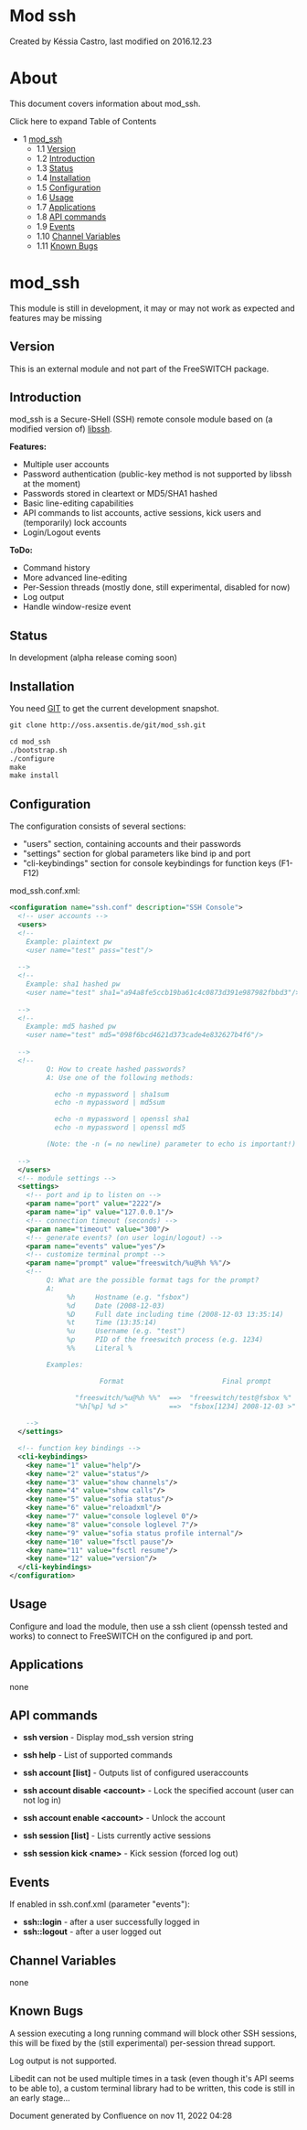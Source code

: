 
# Mod ssh 

 Created by  Késsia Castro, last modified on 2016.12.23

# About

This document covers information about mod\_ssh.

Click here to expand Table of Contents

* 1 [mod\_ssh](#mod_ssh)  
   * 1.1 [Version](#version)  
   * 1.2 [Introduction](#introduction)  
   * 1.3 [Status](#status)  
   * 1.4 [Installation](#installation)  
   * 1.5 [Configuration](#configuration)  
   * 1.6 [Usage](#usage)  
   * 1.7 [Applications](#applications)  
   * 1.8 [API commands](#api-commands)  
   * 1.9 [Events](#events)  
   * 1.10 [Channel Variables](#channel-variables)  
   * 1.11 [Known Bugs](#known-bugs)

# mod_ssh

This module is still in development, it may or may not work as expected and features may be missing

## Version

This is an external module and not part of the FreeSWITCH package.

## Introduction

mod\_ssh is a Secure-SHell (SSH) remote console module based on (a modified version of) [libssh](http://0xbadc0de.be/wiki/).

  
**Features:**

* Multiple user accounts
* Password authentication (public-key method is not supported by libssh at the moment)
* Passwords stored in cleartext or MD5/SHA1 hashed
* Basic line-editing capabilities
* API commands to list accounts, active sessions, kick users and (temporarily) lock accounts
* Login/Logout events

**ToDo:**

* Command history
* More advanced line-editing
* Per-Session threads (mostly done, still experimental, disabled for now)
* Log output
* Handle window-resize event

## Status

In development (alpha release coming soon)

## Installation

You need [GIT](http://git.or.cz/) to get the current development snapshot.

```xml
git clone http://oss.axsentis.de/git/mod_ssh.git

cd mod_ssh
./bootstrap.sh
./configure
make
make install
```

## Configuration

The configuration consists of several sections:

* "users" section, containing accounts and their passwords
* "settings" section for global parameters like bind ip and port
* "cli-keybindings" section for console keybindings for function keys (F1-F12)

mod\_ssh.conf.xml:

```xml
<configuration name="ssh.conf" description="SSH Console">
  <!-- user accounts -->
  <users>
  <!--
    Example: plaintext pw
    <user name="test" pass="test"/>
    
  -->
  <!--
    Example: sha1 hashed pw
    <user name="test" sha1="a94a8fe5ccb19ba61c4c0873d391e987982fbbd3"/>
    
  -->
  <!--
    Example: md5 hashed pw
    <user name="test" md5="098f6bcd4621d373cade4e832627b4f6"/>
    
  -->
  <!--
         Q: How to create hashed passwords?
         A: Use one of the following methods:

           echo -n mypassword | sha1sum
           echo -n mypassword | md5sum

           echo -n mypassword | openssl sha1
           echo -n mypassword | openssl md5

         (Note: the -n (= no newline) parameter to echo is important!)
    
  -->
  </users>
  <!-- module settings -->
  <settings>
    <!-- port and ip to listen on -->
    <param name="port" value="2222"/>
    <param name="ip" value="127.0.0.1"/>
    <!-- connection timeout (seconds) -->
    <param name="timeout" value="300"/>
    <!-- generate events? (on user login/logout) -->
    <param name="events" value="yes"/>
    <!-- customize terminal prompt -->
    <param name="prompt" value="freeswitch/%u@%h %%"/>
    <!--
         Q: What are the possible format tags for the prompt?
         A:
              %h     Hostname (e.g. "fsbox")
              %d     Date (2008-12-03)
              %D     Full date including time (2008-12-03 13:35:14)
              %t     Time (13:35:14)
              %u     Username (e.g. "test")
              %p     PID of the freeswitch process (e.g. 1234)
              %%     Literal %

         Examples:

                      Format                        Final prompt

                "freeswitch/%u@%h %%"  ==>  "freeswitch/test@fsbox %"
                "%h[%p] %d >"          ==>  "fsbox[1234] 2008-12-03 >"
    
    -->
  </settings>

  <!-- function key bindings -->
  <cli-keybindings>
    <key name="1" value="help"/>
    <key name="2" value="status"/>
    <key name="3" value="show channels"/>
    <key name="4" value="show calls"/>
    <key name="5" value="sofia status"/>
    <key name="6" value="reloadxml"/>
    <key name="7" value="console loglevel 0"/>
    <key name="8" value="console loglevel 7"/>
    <key name="9" value="sofia status profile internal"/>
    <key name="10" value="fsctl pause"/>
    <key name="11" value="fsctl resume"/>
    <key name="12" value="version"/>
  </cli-keybindings>
</configuration>
```

## Usage

Configure and load the module, then use a ssh client (openssh tested and works) to connect to FreeSWITCH on the configured ip and port.

## Applications

none

## API commands

* **ssh version** \- Display mod\_ssh version string
* **ssh help** \- List of supported commands

* **ssh account \[list\]** \- Outputs list of configured useraccounts
* **ssh account disable &lt;account>** \- Lock the specified account (user can not log in)
* **ssh account enable &lt;account>** \- Unlock the account

* **ssh session \[list\]** \- Lists currently active sessions
* **ssh session kick &lt;name>** \- Kick session (forced log out)

## Events

If enabled in ssh.conf.xml (parameter "events"):

* **ssh::login** \- after a user successfully logged in
* **ssh::logout** \- after a user logged out

## Channel Variables

none

## Known Bugs

A session executing a long running command will block other SSH sessions, this will be fixed by the (still experimental) per-session thread support.

Log output is not supported.

Libedit can not be used multiple times in a task (even though it's API seems to be able to), a custom terminal library had to be written, this code is still in an early stage...

Document generated by Confluence on nov 11, 2022 04:28
